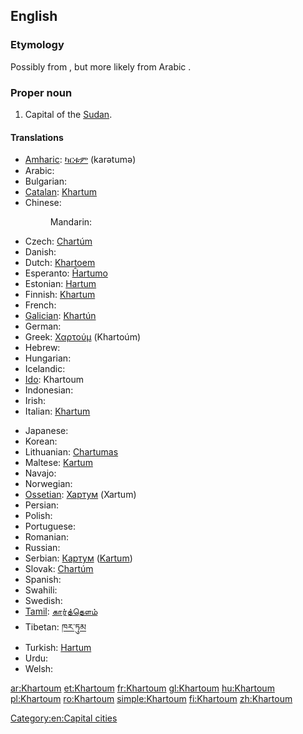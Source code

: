 ==English==
{{wikipedia}}

===Etymology===
Possibly from {{etyl|ar}} {{term|خرطوم|tr=khartú:m|lang=ar||elephant [[trunk]]}}, but more likely from Arabic {{term|قرطم|tr=qurTum|lang=ar||safflower}}.

===Proper noun===
{{en-proper noun}}

# Capital of the [[Sudan]].

====Translations====
{{trans-top|capital of Sudan}}
* [[Amharic]]: [[ካርቱም]] (karətumə)
* Arabic: {{t-|ar|الخرطوم|m|tr=al-kharTuum}}
* Bulgarian: {{t-|bg|Хартум|m|tr=Xartúm}}
* [[Catalan]]: [[Khartum]] {{m}}
* Chinese:
*: Mandarin: {{t|cmn|喀土穆|tr=Kātǔmù|sc=Hani}}
* Czech: [[Chartúm]] {{m}}
* Danish: {{t-|da|Khartoum}}
* Dutch: [[Khartoem]]
* Esperanto: [[Ĥartumo]]
* Estonian: [[Hartum]]
* Finnish: [[Khartum]]
* French: {{t+|fr|Khartoum|m}}
* [[Galician]]: [[Khartún]] {{m}}
* German: {{t+|de|Khartum}}
* Greek: [[Χαρτούμ]] (Khartoúm)
* Hebrew: {{t+|he|חרטום|tr=ħartum}}
* Hungarian: {{t+|hu|Kartúm}}
* Icelandic: {{t-|is|Kartúm}}
* [[Ido]]: Khartoum
* Indonesian: {{t-|id|Khartoum|xs=Indonesian}}
* Irish: {{t-|ga|Cartúm|m}}
* Italian: [[Khartum]]
{{trans-mid}}
* Japanese: {{t-|ja|ハルツーム|tr=Harutsūmu}}
* Korean: {{t-|ko|하르툼|tr=Hareutum|sc=Hang}}
* Lithuanian: [[Chartumas]]
* Maltese: [[Kartum]] {{m}}
* Navajo: {{tø|nv|Kʼaatʼóóm}}
* Norwegian: {{t-|no|Khartoum}}
* [[Ossetian]]: [[Хартум]] (Xartum)
* Persian: {{t-|fa|خارطوم|tr=xartûm|xs=Persian}}
* Polish: {{t+|pl|Chartum|m}}
* Portuguese: {{t+|pt|Cartum|m}}
* Romanian: {{t+|ro|Khartoum}}
* Russian:  {{t-|ru|Хартум|m|tr=Xartúm}}
* Serbian: [[Картум]] ([[Kartum]]) {{m}}
* Slovak: [[Chartúm]] {{m}}
* Spanish: {{t+|es|Jartum|m}}
* Swahili: {{t-|sw|Khartoum|xs=Swahili}}
* Swedish: {{t-|sv|Khartoum}}
* [[Tamil]]: [[கார்த்தௌம்]]
* Tibetan: [[ཁར་ཏུམ]]
* Turkish: [[Hartum]]
* Urdu: {{t-|ur|خرطوم|xs=Urdu}}
* Welsh: {{t-|cy|Khartoum|xs=Welsh}}
{{trans-bottom}}

[[Category:en:Capital cities]]

[[ar:Khartoum]]
[[et:Khartoum]]
[[fr:Khartoum]]
[[gl:Khartoum]]
[[hu:Khartoum]]
[[pl:Khartoum]]
[[ro:Khartoum]]
[[simple:Khartoum]]
[[fi:Khartoum]]
[[zh:Khartoum]]